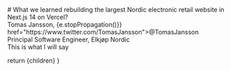 
<div className="text-lg md:text-5xl leading-normal md:leading-loose">
# What we learned rebuilding the largest Nordic electronic retail website in Next.js 14 on Vercel?
</div>
<div className="text-white/50 self-end flex flex-col">
  <div className="flex flex-1 justify-end text-right">
  Tomas Jansson, <a onClick={(e) => {e.stopPropagation()}} href="https://www.twitter.com/TomasJansson">@TomasJansson</a>
  </div>
  <span>Principal Software Engineer, Elkjøp Nordic</span>
</div>

<div className="hidden group-[.practice]:block notes">
This is what I will say
</div>

  return <MainSlide imgUrl={homepage}>
    {children}
  </MainSlide>
}